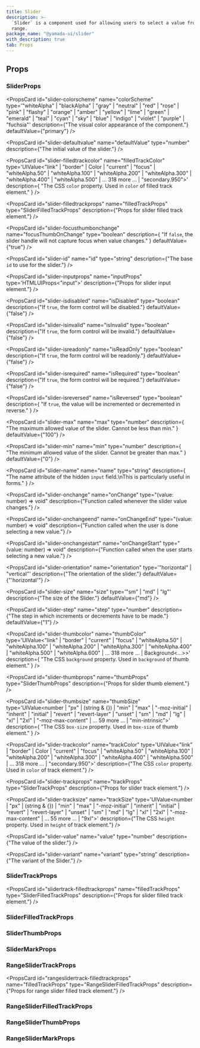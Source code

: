 ```yaml
---
title: Slider
description: >-
  `Slider` is a component used for allowing users to select a value from a
  range.
package_name: "@yamada-ui/slider"
with_description: true
tab: Props
---
```


## Props

### SliderProps

<PropsCard
  id="slider-colorscheme"
  name="colorScheme"
  type='"whiteAlpha" | "blackAlpha" | "gray" | "neutral" | "red" | "rose" | "pink" | "flashy" | "orange" | "amber" | "yellow" | "lime" | "green" | "emerald" | "teal" | "cyan" | "sky" | "blue" | "indigo" | "violet" | "purple" | "fuchsia"'
  description={"The visual color appearance of the component."}
  defaultValue={"primary"}
/>

<PropsCard
  id="slider-defaultvalue"
  name="defaultValue"
  type="number"
  description={"The initial value of the slider."}
/>

<PropsCard
  id="slider-filledtrackcolor"
  name="filledTrackColor"
  type='UIValue<"link" | "border" | Color | "current" | "focus" | "whiteAlpha.50" | "whiteAlpha.100" | "whiteAlpha.200" | "whiteAlpha.300" | "whiteAlpha.400" | "whiteAlpha.500" | ... 318 more ... | "secondary.950">'
  description={
    "The CSS `color` property. Used in `color` of filled track element."
  }
/>

<PropsCard
  id="slider-filledtrackprops"
  name="filledTrackProps"
  type="SliderFilledTrackProps"
  description={"Props for slider filled track element."}
/>

<PropsCard
  id="slider-focusthumbonchange"
  name="focusThumbOnChange"
  type="boolean"
  description={
    "If `false`, the slider handle will not capture focus when value changes."
  }
  defaultValue={"true"}
/>

<PropsCard
  id="slider-id"
  name="id"
  type="string"
  description={"The base `id` to use for the slider."}
/>

<PropsCard
  id="slider-inputprops"
  name="inputProps"
  type='HTMLUIProps<"input">'
  description={"Props for slider input element."}
/>

<PropsCard
  id="slider-isdisabled"
  name="isDisabled"
  type="boolean"
  description={"If `true`, the form control will be disabled."}
  defaultValue={"false"}
/>

<PropsCard
  id="slider-isinvalid"
  name="isInvalid"
  type="boolean"
  description={"If `true`, the form control will be invalid."}
  defaultValue={"false"}
/>

<PropsCard
  id="slider-isreadonly"
  name="isReadOnly"
  type="boolean"
  description={"If `true`, the form control will be readonly."}
  defaultValue={"false"}
/>

<PropsCard
  id="slider-isrequired"
  name="isRequired"
  type="boolean"
  description={"If `true`, the form control will be required."}
  defaultValue={"false"}
/>

<PropsCard
  id="slider-isreversed"
  name="isReversed"
  type="boolean"
  description={
    "If `true`, the value will be incremented or decremented in reverse."
  }
/>

<PropsCard
  id="slider-max"
  name="max"
  type="number"
  description={
    "The maximum allowed value of the slider. Cannot be less than min."
  }
  defaultValue={"100"}
/>

<PropsCard
  id="slider-min"
  name="min"
  type="number"
  description={
    "The minimum allowed value of the slider. Cannot be greater than max."
  }
  defaultValue={"0"}
/>

<PropsCard
  id="slider-name"
  name="name"
  type="string"
  description={
    "The name attribute of the hidden `input` field.\nThis is particularly useful in forms."
  }
/>

<PropsCard
  id="slider-onchange"
  name="onChange"
  type="(value: number) => void"
  description={"Function called whenever the slider value changes."}
/>

<PropsCard
  id="slider-onchangeend"
  name="onChangeEnd"
  type="(value: number) => void"
  description={"Function called when the user is done selecting a new value."}
/>

<PropsCard
  id="slider-onchangestart"
  name="onChangeStart"
  type="(value: number) => void"
  description={"Function called when the user starts selecting a new value."}
/>

<PropsCard
  id="slider-orientation"
  name="orientation"
  type='"horizontal" | "vertical"'
  description={"The orientation of the slider."}
  defaultValue={"'horizontal'"}
/>

<PropsCard
  id="slider-size"
  name="size"
  type='"sm" | "md" | "lg"'
  description={"The size of the Slider."}
  defaultValue={"md"}
/>

<PropsCard
  id="slider-step"
  name="step"
  type="number"
  description={"The step in which increments or decrements have to be made."}
  defaultValue={"1"}
/>

<PropsCard
  id="slider-thumbcolor"
  name="thumbColor"
  type='UIValue<"link" | "border" | "current" | "focus" | "whiteAlpha.50" | "whiteAlpha.100" | "whiteAlpha.200" | "whiteAlpha.300" | "whiteAlpha.400" | "whiteAlpha.500" | "whiteAlpha.600" | ... 318 more ... | Background<...>>'
  description={
    "The CSS `background` property. Used in `background` of thumb element."
  }
/>

<PropsCard
  id="slider-thumbprops"
  name="thumbProps"
  type="SliderThumbProps"
  description={"Props for slider thumb element."}
/>

<PropsCard
  id="slider-thumbsize"
  name="thumbSize"
  type='UIValue<number | "px" | (string & {}) | "min" | "max" | "-moz-initial" | "inherit" | "initial" | "revert" | "revert-layer" | "unset" | "sm" | "md" | "lg" | "xl" | "2xl" | "-moz-max-content" | ... 59 more ... | "min-intrinsic">'
  description={
    "The CSS `box-size` property. Used in `box-size` of thumb element."
  }
/>

<PropsCard
  id="slider-trackcolor"
  name="trackColor"
  type='UIValue<"link" | "border" | Color | "current" | "focus" | "whiteAlpha.50" | "whiteAlpha.100" | "whiteAlpha.200" | "whiteAlpha.300" | "whiteAlpha.400" | "whiteAlpha.500" | ... 318 more ... | "secondary.950">'
  description={"The CSS `color` property. Used in `color` of track element."}
/>

<PropsCard
  id="slider-trackprops"
  name="trackProps"
  type="SliderTrackProps"
  description={"Props for slider track element."}
/>

<PropsCard
  id="slider-tracksize"
  name="trackSize"
  type='UIValue<number | "px" | (string & {}) | "min" | "max" | "-moz-initial" | "inherit" | "initial" | "revert" | "revert-layer" | "unset" | "sm" | "md" | "lg" | "xl" | "2xl" | "-moz-max-content" | ... 55 more ... | "9xl">'
  description={"The CSS `height` property. Used in `height` of track element."}
/>

<PropsCard
  id="slider-value"
  name="value"
  type="number"
  description={"The value of the slider."}
/>

<PropsCard
  id="slider-variant"
  name="variant"
  type="string"
  description={"The variant of the Slider."}
/>

### SliderTrackProps

<PropsCard
  id="slidertrack-filledtrackprops"
  name="filledTrackProps"
  type="SliderFilledTrackProps"
  description={"Props for slider filled track element."}
/>

### SliderFilledTrackProps

### SliderThumbProps

### SliderMarkProps

<PropsCard id="slidermark-value" name="value" required type="number" />

### RangeSliderTrackProps

<PropsCard
  id="rangeslidertrack-filledtrackprops"
  name="filledTrackProps"
  type="RangeSliderFilledTrackProps"
  description={"Props for range slider filled track element."}
/>

### RangeSliderFilledTrackProps

### RangeSliderThumbProps

### RangeSliderMarkProps

<PropsCard id="rangeslidermark-value" name="value" required type="number" />
